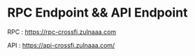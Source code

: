 # RPC Endpoint && API Endpoint

RPC :  https://rpc-crossfi.zulnaaa.com

API :  https://api-crossfi.zulnaaa.com/